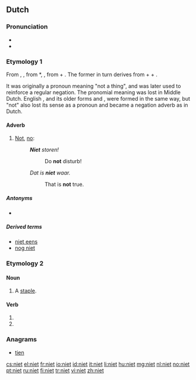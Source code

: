 ==Dutch==
===Pronunciation===
* {{audio|Nl-niet.ogg|audio}}
* {{IPA|/nit/|lang=nl}}

===Etymology 1===
From {{etyl|dum|nl}} {{term|niwet|lang=dum}}, {{term|niet|lang=dum}}, from {{etyl|odt|nl}} *{{term||niowiht|lang=odt}}, {{term|niewiht|lang=odt}}, from {{term|nio||never|lang=odt}} + {{term|wiht||thing, creature|lang=odt}}. The former in turn derives from {{proto|Germanic|ne|not|lang=nl}} + {{proto|Germanic|aiw-|ever|lang=nl|title=}} + {{proto|Germanic|wiht-|thing|lang=nl|title=}}.

It was originally a pronoun meaning "not a thing", and was later used to reinforce a regular negation. The pronomial meaning was lost in Middle Dutch. English {{term|not|lang=en}}, and its older forms {{term|naught|lang=en}} and {{term|nought|lang=en}}, were formed in the same way, but "not" also lost its sense as a pronoun and became a negation adverb as in Dutch.

====Adverb====
{{infl|nl|adverb}}

# [[not|Not]], [[no]]: {{non-gloss definition|used to express negation.}}
#: '''''Niet''' storen!''
#:: Do '''not''' disturb!
#: ''Dat is '''niet''' waar.''
#:: That is '''not''' true.

=====Antonyms=====
* {{l|nl|wel}}

=====Derived terms=====
* [[niet eens]]
* [[nog niet]]

===Etymology 2===

====Noun====
{{nl-noun2|f}}

# A [[staple]].

====Verb====
{{infl|nl}}

# {{nl-verb-form|p=123|n=sg|t=pres|m=ind|nieten}}
# {{nl-verb-form|m=imp|nieten}}

===Anagrams===
* [[tien#Dutch|tien]]

[[cs:niet]]
[[el:niet]]
[[fr:niet]]
[[io:niet]]
[[id:niet]]
[[it:niet]]
[[li:niet]]
[[hu:niet]]
[[mg:niet]]
[[nl:niet]]
[[no:niet]]
[[pt:niet]]
[[ru:niet]]
[[fi:niet]]
[[tr:niet]]
[[vi:niet]]
[[zh:niet]]
